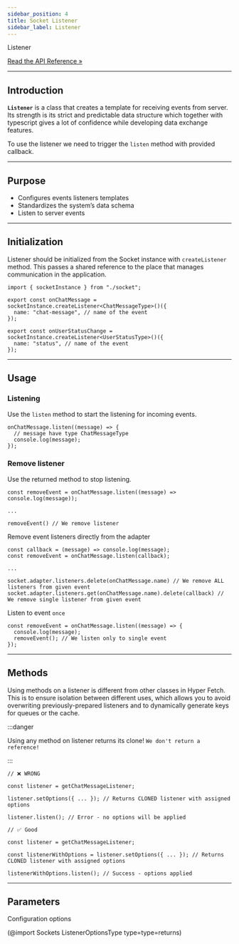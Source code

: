```yaml
---
sidebar_position: 4
title: Socket Listener
sidebar_label: Listener
---
```


<div class="api-link">
  <div class="api-link-title">Listener</div>
  <div class="api-link-sub-title">

[Read the API Reference »](/api/Sockets/Class/Listener.mdx)

  </div>
</div>

---

## Introduction

**`Listener`** is a class that creates a template for receiving events from server. Its strength is its strict and
predictable data structure which together with typescript gives a lot of confidence while developing data exchange
features.

To use the listener we need to trigger the `listen` method with provided callback.

---

## Purpose

- Configures events listeners templates
- Standardizes the system’s data schema
- Listen to server events

---

## Initialization

Listener should be initialized from the Socket instance with `createListener` method. This passes a shared reference to
the place that manages communication in the application.

```tsx
import { socketInstance } from "./socket";

export const onChatMessage = socketInstance.createListener<ChatMessageType>()({
  name: "chat-message", // name of the event
});

export const onUserStatusChange = socketInstance.createListener<UserStatusType>()({
  name: "status", // name of the event
});
```

---

## Usage

### Listening

Use the `listen` method to start the listening for incoming events.

```tsx
onChatMessage.listen((message) => {
  // message have type ChatMessageType
  console.log(message);
});
```

### Remove listener

Use the returned method to stop listening.

```tsx
const removeEvent = onChatMessage.listen((message) => console.log(message));

...

removeEvent() // We remove listener
```

Remove event listeners directly from the adapter

```tsx
const callback = (message) => console.log(message);
const removeEvent = onChatMessage.listen(callback);

...

socket.adapter.listeners.delete(onChatMessage.name) // We remove ALL listeners from given event
socket.adapter.listeners.get(onChatMessage.name).delete(callback) // We remove single listener from given event
```

Listen to event `once`

```tsx
const removeEvent = onChatMessage.listen((message) => {
  console.log(message);
  removeEvent(); // We listen only to single event
});
```

---

## Methods

Using methods on a listener is different from other classes in Hyper Fetch. This is to ensure isolation between
different uses, which allows you to avoid overwriting previously-prepared listeners and to dynamically generate keys for
queues or the cache.

:::danger

Using any method on listener returns its clone! `We don't return a reference!`

:::

```tsx
// ❌ WRONG

const listener = getChatMessageListener;

listener.setOptions({ ... }); // Returns CLONED listener with assigned options

listener.listen(); // Error - no options will be applied
```

```tsx
// ✅ Good

const listener = getChatMessageListener;

const listenerWithOptions = listener.setOptions({ ... }); // Returns CLONED listener with assigned options

listenerWithOptions.listen(); // Success - options applied
```

---

## Parameters

Configuration options

(@import Sockets ListenerOptionsType type=type=returns)
